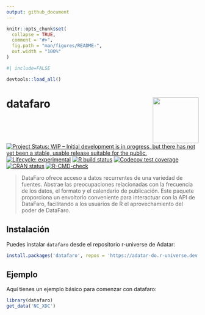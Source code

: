 ```yaml
---
output: github_document
---
```


<!-- README.md is generated from README.Rmd. Please edit that file -->

```r
knitr::opts_chunk$set(
  collapse = TRUE,
  comment = "#>",
  fig.path = "man/figures/README-",
  out.width = "100%"
)
```

```r
#| include=FALSE

devtools::load_all()
```


# datafaro <img src="man/figures/logo.png" align="right" height="120" alt="" />

<!-- badges: start -->
[![Project Status: WIP – Initial development is in progress, but there has not yet been a stable, usable release suitable for the public.](https://www.repostatus.org/badges/latest/wip.svg)](https://www.repostatus.org/#wip)
[![Lifecycle: experimental](https://img.shields.io/badge/lifecycle-experimental-orange.svg)](https://www.tidyverse.org/lifecycle/#experimental)
[![R build status](https://github.com/datafaro/datafaroR/workflows/R-CMD-check/badge.svg)](https://github.com/datafaro/datafaroR/actions)
[![Codecov test coverage](https://codecov.io/gh/datafaro/datafaroR/branch/master/graph/badge.svg)](https://codecov.io/gh/datafaro/datafaroR?branch=main)
[![CRAN status](https://www.r-pkg.org/badges/version/datafaro)](https://CRAN.R-project.org/package=datafaro)
[![R-CMD-check](https://github.com/Datafaro/datafaroR/actions/workflows/R-CMD-check.yaml/badge.svg)](https://github.com/Datafaro/datafaroR/actions/workflows/R-CMD-check.yaml)
<!-- badges: end -->

> DataFaro ofrece acceso a datos recurrentes de una variedad de fuentes. Abstrae las preocupaciones relacionadas con la frecuencia de los datos, el formato y el calendario de publicación. Este paquete proporciona un envoltorio conveniente para interactuar con la API de DataFaro, facilitando a los usuarios de R el aprovechamiento del poder de DataFaro.

## Instalación

Puedes instalar `datafaro` desde el repositorio r-universe de Adatar:

``` r
install.packages('datafaro', repos = 'https://adatar-do.r-universe.dev')
```

## Ejemplo

Aquí tienes un ejemplo básico para comenzar con datafaro:

```r
library(datafaro)
get_data('NC_XDC')
```
